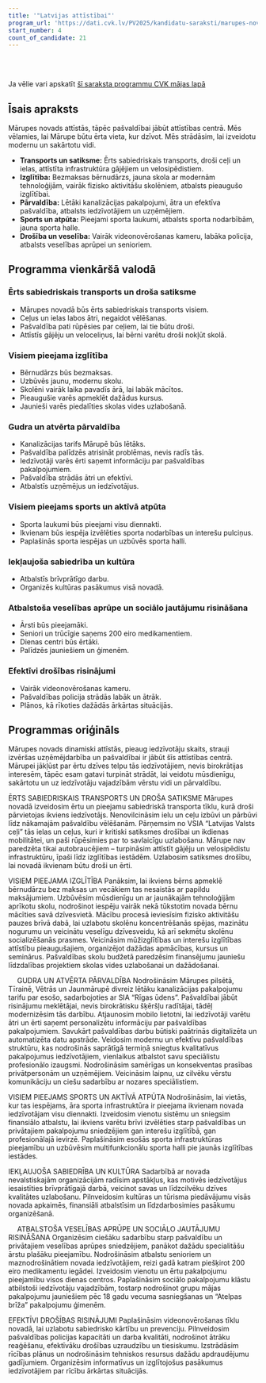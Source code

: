 ```yaml
---
title: '"Latvijas attīstībai"'
program_url: 'https://dati.cvk.lv/PV2025/kandidatu-saraksti/marupes-novads/latvijas-attistibai'
start_number: 4
count_of_candidate: 21
---
```



<Badge text="Sabiedriskais transports" variant="note" size="small" /> <Badge text="Pieejama izglītība" variant="note" size="small" /> <Badge text="Gudra pārvaldība" variant="note" size="small" /> <Badge text="Sports un atpūta" variant="note" size="small" /> <Badge text="Veselības aprūpe" variant="note" size="small" />

<br/><br/> 

<Card title='Šis ir mākslīga intelekta ģenerēts apraksts' icon='starlight'>
    Ja vēlie vari apskatīt <a href={frontmatter.program_url} target='_blank'>šī saraksta programmu CVK mājas lapā</a>
    </Card>

## Īsais apraksts

Mārupes novads attīstās, tāpēc pašvaldībai jābūt attīstības centrā. Mēs vēlamies, lai Mārupe būtu ērta vieta, kur dzīvot. Mēs strādāsim, lai izveidotu modernu un sakārtotu vidi.

*   **Transports un satiksme:** Ērts sabiedriskais transports, droši ceļi un ielas, attīstīta infrastruktūra gājējiem un velosipēdistiem.
*   **Izglītība:** Bezmaksas bērnudārzs, jauna skola ar modernām tehnoloģijām, vairāk fizisko aktivitāšu skolēniem, atbalsts pieaugušo izglītībai.
*   **Pārvaldība:** Lētāki kanalizācijas pakalpojumi, ātra un efektīva pašvaldība, atbalsts iedzīvotājiem un uzņēmējiem.
*   **Sports un atpūta:** Pieejami sporta laukumi, atbalsts sporta nodarbībām, jauna sporta halle.
*   **Drošība un veselība:** Vairāk videonovērošanas kameru, labāka policija, atbalsts veselības aprūpei un senioriem.

## Programma vienkāršā valodā

### Ērts sabiedriskais transports un droša satiksme
*   Mārupes novadā būs ērts sabiedriskais transports visiem.
*   Ceļus un ielas labos ātri, negaidot vēlēšanas.
*   Pašvaldība pati rūpēsies par ceļiem, lai tie būtu droši.
*   Attīstīs gājēju un veloceliņus, lai bērni varētu droši nokļūt skolā.

### Visiem pieejama izglītība
*   Bērnudārzs būs bezmaksas.
*   Uzbūvēs jaunu, modernu skolu.
*   Skolēni vairāk laika pavadīs ārā, lai labāk mācītos.
*   Pieaugušie varēs apmeklēt dažādus kursus.
*   Jaunieši varēs piedalīties skolas vides uzlabošanā.

### Gudra un atvērta pārvaldība
*   Kanalizācijas tarifs Mārupē būs lētāks.
*   Pašvaldība palīdzēs atrisināt problēmas, nevis radīs tās.
*   Iedzīvotāji varēs ērti saņemt informāciju par pašvaldības pakalpojumiem.
*   Pašvaldība strādās ātri un efektīvi.
*   Atbalstīs uzņēmējus un iedzīvotājus.

### Visiem pieejams sports un aktīvā atpūta
*   Sporta laukumi būs pieejami visu diennakti.
*   Ikvienam būs iespēja izvēlēties sporta nodarbības un interešu pulciņus.
*   Paplašinās sporta iespējas un uzbūvēs sporta halli.

### Iekļaujoša sabiedrība un kultūra
*   Atbalstīs brīvprātīgo darbu.
*   Organizēs kultūras pasākumus visā novadā.

### Atbalstoša veselības aprūpe un sociālo jautājumu risināšana
*   Ārsti būs pieejamāki.
*   Seniori un trūcīgie saņems 200 eiro medikamentiem.
*   Dienas centri būs ērtāki.
*   Palīdzēs jauniešiem un ģimenēm.

### Efektīvi drošības risinājumi
*   Vairāk videonovērošanas kameru.
*   Pašvaldības policija strādās labāk un ātrāk.
*   Plānos, kā rīkoties dažādās ārkārtas situācijās.

## Programmas oriģināls

Mārupes novads dinamiski attīstās, pieaug iedzīvotāju skaits, strauji izvēršas uzņēmējdarbība un pašvaldībai ir jābūt šīs attīstības centrā. Mārupei jākļūst par ērtu dzīves telpu tās iedzīvotājiem, nevis birokrātijas interesēm, tāpēc esam gatavi turpināt strādāt, lai veidotu mūsdienīgu, sakārtotu un uz iedzīvotāju vajadzībām vērstu vidi un pārvaldību.

ĒRTS SABIEDRISKAIS TRANSPORTS UN DROŠA SATIKSME
Mārupes novadā izveidosim ērtu un pieejamu sabiedriskā transporta tīklu, kurā droši pārvietojas ikviens iedzīvotājs.
Nenovilcināsim ielu un ceļu izbūvi un pārbūvi līdz nākamajām pašvaldību vēlēšanām. Pārņemsim no VSIA “Latvijas Valsts ceļi” tās ielas un ceļus, kuri ir kritiski satiksmes drošībai un ikdienas mobilitātei, un paši rūpēsimies par to savlaicīgu uzlabošanu.
Mārupe nav paredzēta tikai autobraucējiem – turpināsim attīstīt gājēju un velosipēdistu infrastruktūru, īpaši līdz izglītības iestādēm. Uzlabosim satiksmes drošību, lai novadā ikvienam būtu droši un ērti.

VISIEM PIEEJAMA IZGLĪTĪBA
Panāksim, lai ikviens bērns apmeklē bērnudārzu bez maksas un vecākiem tas nesaistās ar papildu maksājumiem.
Uzbūvēsim mūsdienīgu un ar jaunākajām tehnoloģijām aprīkotu skolu, nodrošinot iespēju vairāk nekā tūkstotim novada bērnu mācīties savā dzīvesvietā.
Mācību procesā ieviesīsim fizisko aktivitāšu pauzes brīvā dabā, lai uzlabotu skolēnu koncentrēšanās spējas, mazinātu nogurumu un veicinātu veselīgu dzīvesveidu, kā arī sekmētu skolēnu socializēšanās prasmes.
Veicināsim mūžizglītības un interešu izglītības attīstību pieaugušajiem, organizējot dažādas apmācības, kursus un seminārus.
Pašvaldības skolu budžetā paredzēsim finansējumu jauniešu līdzdalības projektiem skolas vides uzlabošanai un dažādošanai.

 
GUDRA UN ATVĒRTA PĀRVALDĪBA
Nodrošināsim Mārupes pilsētā, Tīrainē, Vētrās un Jaunmārupē divreiz lētāku kanalizācijas pakalpojumu tarifu par esošo, sadarbojoties ar SIA “Rīgas ūdens”.
Pašvaldībai jābūt risinājumu meklētājai, nevis birokrātisku šķēršļu radītājai, tādēļ modernizēsim tās darbību. Atjaunosim mobilo lietotni, lai iedzīvotāji varētu ātri un ērti saņemt personalizētu informāciju par pašvaldības pakalpojumiem. Savukārt pašvaldības darbu būtiski paātrinās digitalizēta un automatizēta datu apstrāde.
Veidosim modernu un efektīvu pašvaldības struktūru, kas nodrošinās saprātīgā termiņā sniegtus kvalitatīvus pakalpojumus iedzīvotājiem, vienlaikus atbalstot savu speciālistu profesionālo izaugsmi.
Nodrošināsim samērīgas un konsekventas prasības privātpersonām un uzņēmējiem. Veicināsim laipnu, uz cilvēku vērstu komunikāciju un ciešu sadarbību ar nozares speciālistiem.

VISIEM PIEEJAMS SPORTS UN AKTĪVĀ ATPŪTA
Nodrošināsim, lai vietās, kur tas iespējams, āra sporta infrastruktūra ir pieejama ikvienam novada iedzīvotājam visu diennakti.
Izveidosim vienotu sistēmu un sniegsim finansiālo atbalstu, lai ikviens varētu brīvi izvēlēties starp pašvaldības un privātajiem pakalpojumu sniedzējiem gan interešu izglītībā, gan profesionālajā ievirzē.
Paplašināsim esošās sporta infrastruktūras pieejamību un uzbūvēsim multifunkcionālu sporta halli pie jaunās izglītības iestādes.

IEKĻAUJOŠA SABIEDRĪBA UN KULTŪRA
Sadarbībā ar novada nevalstiskajām organizācijām radīsim apstākļus, kas motivēs iedzīvotājus iesaistīties brīvprātīgajā darbā, veicinot savas un līdzcilvēku dzīves kvalitātes uzlabošanu.
Pilnveidosim kultūras un tūrisma piedāvājumu visās novada apkaimēs, finansiāli atbalstīsim un līdzdarbosimies pasākumu organizēšanā.

 
ATBALSTOŠA VESELĪBAS APRŪPE UN SOCIĀLO JAUTĀJUMU RISINĀŠANA
Organizēsim ciešāku sadarbību starp pašvaldību un privātajiem veselības aprūpes sniedzējiem, panākot dažādu specialitāšu ārstu plašāku pieejamību.
Nodrošināsim atbalstu senioriem un maznodrošinātiem novada iedzīvotājiem, reizi gadā katram piešķirot 200 eiro medikamentu iegādei.
Izveidosim vienotu un ērtu pakalpojumu pieejamību visos dienas centros.
Paplašināsim sociālo pakalpojumu klāstu atbilstoši iedzīvotāju vajadzībām, tostarp nodrošinot grupu mājas pakalpojumu jauniešiem pēc 18 gadu vecuma sasniegšanas un “Atelpas brīža” pakalpojumu ģimenēm.

EFEKTĪVI DROŠĪBAS RISINĀJUMI
Paplašināsim videonovērošanas tīklu novadā, lai uzlabotu sabiedrisko kārtību un prevenciju. Pilnveidosim pašvaldības policijas kapacitāti un darba kvalitāti, nodrošinot ātrāku reaģēšanu, efektīvāku drošības uzraudzību un tiesiskumu.
Izstrādāsim rīcības plānus un nodrošināsim tehniskos resursus dažādu apdraudējumu gadījumiem. Organizēsim informatīvus un izglītojošus pasākumus iedzīvotājiem par rīcību ārkārtas situācijās.
